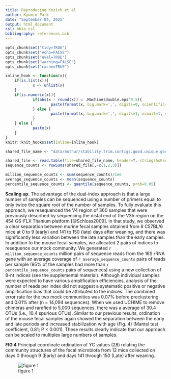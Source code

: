 ```yaml
---
title: Reproducing Kozich et al
author: Kyumin Park
date: "September 04, 2025"
output: html_document
csl: mbio.csl
bibliography: references.bib
---
```


```r
opts_chunk$set("tidy=TRUE")
opts_chunk$set("echo=FALSE")
opts_chunk$set("eval=TRUE")
opts_chunk$set("warning=FALSE")
opts_chunk$set("cache=TRUE")

inline_hook <- function(x){
	if(is.list(x)){
			x <- unlist(x)
	}
	if(is.numeric(x)){
			if(abs(x - round(x)) < .Machine$double.eps^0.5){
					paste(format(x, big.mark=',', digits=0, scientific=FALSE))
			} else {
					paste(format(x, big.mark=',', digits=1, nsmall=1, scientific=FALSE))
			}
	} else {
			paste(x)
	}
}
knitr::knit_hooks$set(inline=inline_hook)

```

```r
shared_file_name <- "data/mothur/stability.trim.contigs.good.unique.good.filter.unique.precluster.pick.pick.pick.opti_mcc.unique_list.shared"

shared_file <- read.table(file=shared_file_name, header=T, stringsAsFactors=F)
sequence_counts <- rowSums(shared_file[,-c(1,2,3)])

million_sequence_counts <- sum(sequence_counts)/1e6
average_sequence_counts <- mean(sequence_counts)
percentile_sequence_counts <- quantile(sequence_counts, prob=0.05)
```


**Scaling up.** The advantage of the dual-index approach is that a large
number of samples can be sequenced using a number of primers equal to only
twice the square root of the number of samples. To fully evaluate this
approach, we resequenced the V4 region of 360 samples that were previously
described by sequencing the distal end of the V35 region on the 454 GS-FLX
Titanium platform [@Schloss2009]. In that study, we observed a clear separation
between murine fecal samples obtained from 8 C57BL/6 mice at 0 to 9 (early)
and 141 to 150 (late) days after weaning, and there was significantly less
variation between the late samples than the early samples. In addition to
the mouse fecal samples, we allocated 2 pairs of indices to resequence our
mock community. We generated `r million_sequence_counts` million pairs of sequence reads from the
16S rRNA gene with an average coverage of `r average_sequence_counts` pairs of reads per sample
(95% of the samples had more than `r percentile_sequence_counts` pairs of sequences) using a new
collection of 8-nt indices (see the supplemental material). Although
individual samples were expected to have various amplification efficiencies,
analysis of the number of reads per index did not suggest a systematic
positive or negative amplification bias that could be attributed to the
indices. The combined error rate for the two mock communities was 0.07%
before preclustering and 0.01% after (n = 14,094 sequences). When we used
UCHIME to remove chimeras and rarefied to 5,000 sequences, there was a
average of 30.4 OTUs (i.e., 10.4 spurious OTUs). Similar to our previous
results, ordination of the mouse fecal samples again showed the separation
between the early and late periods and increased stabilization with age
(Fig. 4) (Mantel test coefficient, 0.81; P < 0.001). These results clearly
indicate that our approach can be scaled to multiplex large numbers of
samples.


**FIG 4** Principal coordinate ordination of YC values (28) relating the
community structures of the fecal microbiota from 12 mice collected on days
0 through 9 (Early) and days 141 through 150 (Late) after weaning.

![figure 1](../results/figures/nmds_figure.png)


```r

```
